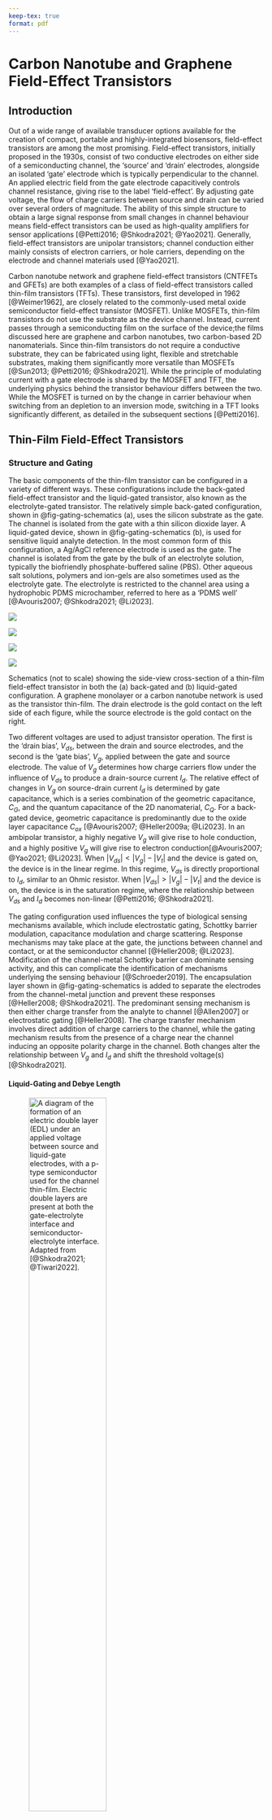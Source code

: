 ```yaml
---
keep-tex: true
format: pdf
---
```


# Carbon Nanotube and Graphene Field-Effect Transistors

## Introduction

Out of a wide range of available transducer options available for the creation of compact, portable and highly-integrated biosensors, field-effect transistors are among the most promising. Field-effect transistors, initially proposed in the 1930s, consist of two conductive electrodes on either side of a semiconducting channel, the 'source' and 'drain' electrodes, alongside an isolated 'gate' electrode which is typically perpendicular to the channel. An applied electric field from the gate electrode capacitively controls channel resistance, giving rise to the label 'field-effect'. By adjusting gate voltage, the flow of charge carriers between source and drain can be varied over several orders of magnitude. The ability of this simple structure to obtain a large signal response from small changes in channel behaviour means field-effect transistors can be used as high-quality amplifiers for sensor applications [@Petti2016; @Shkodra2021; @Yao2021]. Generally, field-effect transistors are unipolar transistors; channel conduction either mainly consists of electron carriers, or hole carriers, depending on the electrode and channel materials used [@Yao2021].

Carbon nanotube network and graphene field-effect transistors (CNTFETs and GFETs) are both examples of a class of field-effect transistors called thin-film transistors (TFTs). These transistors, first developed in 1962 [@Weimer1962], are closely related to the commonly-used metal oxide semiconductor field-effect transistor (MOSFET). Unlike MOSFETs, thin-film transistors do not use the substrate as the device channel. Instead, current passes through a semiconducting film on the surface of the device;the films discussed here are graphene and carbon nanotubes, two carbon-based 2D nanomaterials. Since thin-film transistors do not require a conductive substrate, they can be fabricated using light, flexible and stretchable substrates, making them significantly more versatile than MOSFETs [@Sun2013; @Petti2016; @Shkodra2021]. While the principle of modulating current with a gate electrode is shared by the MOSFET and TFT, the underlying physics behind the transistor behaviour differs between the two. While the MOSFET is turned on by the change in carrier behaviour when switching from an depletion to an inversion mode, switching in a TFT looks significantly different, as detailed in the subsequent sections [@Petti2016].

## Thin-Film Field-Effect Transistors {#sec-general-FETs}

### Structure and Gating {#sec-gating}

The basic components of the thin-film transistor can be configured in a variety of different ways. These configurations include the back-gated field-effect transistor and the liquid-gated transistor, also known as the electrolyte-gated transistor. The relatively simple back-gated configuration, shown in @fig-gating-schematics (a), uses the silicon substrate as the gate. The channel is isolated from the gate with a thin silicon dioxide layer. A liquid-gated device, shown in @fig-gating-schematics (b), is used for sensitive liquid analyte detection. In the most common form of this configuration, a Ag/AgCl reference electrode is used as the gate. The channel is isolated from the gate by the bulk of an electrolyte solution, typically the biofriendly phosphate-buffered saline (PBS). Other aqueous salt solutions, polymers and ion-gels are also sometimes used as the electrolyte gate. The electrolyte is restricted to the channel area using a hydrophobic PDMS microchamber, referred to here as a 'PDMS well' [@Avouris2007; @Shkodra2021; @Li2023]. 

::: {#fig-gating-schematics layout="[[3,-1,45,-1,3,-1,45,-1]]"}

![](figures/(a).png)

![](figures/ch2/back-gate-schematic.png)

![](figures/(b).png)

![](figures/ch2/liquid-gate-schematic.png)

Schematics (not to scale) showing the side-view cross-section of a thin-film field-effect transistor in both the (a) back-gated and (b) liquid-gated configuration. A graphene monolayer or a carbon nanotube network is used as the transistor thin-film. The drain electrode is the gold contact on the left side of each figure, while the source electrode is the gold contact on the right.
:::

Two different voltages are used to adjust transistor operation. The first is the 'drain bias', $V_{ds}$, between the drain and source electrodes, and the second is the 'gate bias', $V_g$, applied between the gate and source electrode. The value of $V_g$ determines how charge carriers flow under the influence of $V_{ds}$ to produce a drain-source current $I_d$. The relative effect of changes in $V_g$ on source-drain current $I_d$ is determined by gate capacitance, which is a series combination of the geometric capacitance, $C_{G}$, and the quantum capacitance of the 2D nanomaterial, $C_{Q}$. For a back-gated device, geometric capacitance is predominantly due to the oxide layer capacitance $C_{ox}$ [@Avouris2007; @Heller2009a; @Li2023]. In an ambipolar transistor, a highly negative $V_g$ will give rise to hole conduction, and a highly positive $V_g$ will give rise to electron conduction[@Avouris2007; @Yao2021; @Li2023]. When $|V_{ds}| < |V_g| - |V_t|$ and the device is gated on, the device is in the linear regime. In this regime, $V_{ds}$ is directly proportional to $I_{d}$, similar to an Ohmic resistor. When $|V_{ds}| > |V_g| - |V_t|$ and the device is on, the device is in the saturation regime, where the relationship between $V_{ds}$ and $I_{d}$ becomes non-linear [@Petti2016; @Shkodra2021].

The gating configuration used influences the type of biological sensing mechanisms available, which include electrostatic gating, Schottky barrier modulation, capacitance modulation and charge scattering. Response mechanisms may take place at the gate, the junctions between channel and contact, or at the semiconductor channel [@Heller2008; @Li2023]. Modification of the channel-metal Schottky barrier can dominate sensing activity, and this can complicate the identification of mechanisms underlying the sensing behaviour [@Schroeder2019]. The encapsulation layer shown in @fig-gating-schematics is added to separate the electrodes from the channel-metal junction and prevent these responses [@Heller2008; @Shkodra2021]. The predominant sensing mechanism is then either charge transfer from the analyte to channel [@Allen2007] or electrostatic gating [@Heller2008]. The charge transfer mechanism involves direct addition of charge carriers to the channel, while the gating mechanism results from the presence of a charge near the channel inducing an opposite polarity charge in the channel. Both changes alter the relationship between $V_g$ and $I_d$ and shift the threshold voltage(s) [@Shkodra2021]. 

#### Liquid-Gating and Debye Length {.unnumbered}

![A diagram of the formation of an electric double layer (EDL) under an applied voltage between source and liquid-gate electrodes, with a $p$-type semiconductor used for the channel thin-film. Electric double layers are present at both the gate-electrolyte interface and semiconductor-electrolyte interface. Adapted from [@Shkodra2021; @Tiwari2022].](figures/ch2/Debye-length-schematic.png){#fig-Debye-length width="60%"}

Understanding the ionic behaviour of the gate electrolyte used in a liquid-gated device setup gives insight into the gating and sensing behaviour of the setup. When a voltage is applied at the liquid-gate, the charged ions in solution move to form two electric double layers, one at the interface between the electrolyte and gate electrode, and one at the interface between electrolyte and semiconducting channel, as shown in @fig-Debye-length. The gate capacitance is a series combination of the capacitance of each EDL in series with quantum capacitance $C_{Q}$. The Gouy-Chapman-Stern model splits the EDL into two distinct regions, the first being a compact layer of ions, the Stern layer, and the second being a more diffuse layer, the Gouy-Chapman layer. The surface potential of the solid-electrolyte interface exponentially decreases across the diffuse region of the double-layer; the characteristic length of this potential screening is known as Debye length, $\lambda_D$. The typical electrolyte Debye length is on a nanometer scale, therefore the bulk electrolyte acts as an insulator, similar to the silicon dioxide dielectric in the back-gated configuration. The Stern layer capacitance is inversely proportional to the Debye length, and therefore decreased $\lambda_D$ corresponds to increased gate capacitance [@Wang2010; @Israelachvili2011; @Shkodra2021; @Yao2021; @Tiwari2022].

$$
\lambda_D = \sqrt{\frac{\epsilon_0\epsilon_rk_bT}{2N_Aq^2I}}
$$ {#eq-debye-length}

The equation for Debye length $\lambda_D$ in an electrolyte solution is given by @eq-debye-length, where $\epsilon_0$ is vacuum permittivity, $\epsilon_r$ is the relative permittivity of the electrolyte, $\k_B$ is the Boltzmann constant, $T$ is absolute temperature in K, $N_A$ is the Avogadro number, $q$ is the elementary charge and $I$ is ionic strength in mmol L$^{-1}$. When temperature is kept constant, $\lambda_D$ only depends on the ionic strength of the electrolyte and not on any attributes of the gate electrode or channel. Successive dilutions of a particular electrolyte will increase the Debye length: for $1 \times$ PBS, $\lambda_D$ is 0.7 nm, for $0.1 \times$ PBS, $\lambda_D$ is 2.3 nm, for $0.01 \times$ PBS $\lambda_D$ is 7.3 nm and so on. This means gate capacitance is directly dependent on the electrolyte used and its concentration. A $1 \times$ PBS electrolyte gives a gate capacitance several orders of magnitude larger than that of a silicon oxide back-gate. A larger capacitance significantly increases the effect of electrostatic gating on the channel current, often described as increased electrostatic coupling between gate and channel. A liquid-gated device with low Debye length will therefore be highly sensitive to electrostatic changes across a small voltage range [@Wang2010; @Israelachvili2011; @Shkodra2021; @Yao2021]. 

However, a decreased Debye length also has disadvantages for sensing. Electrostatic potentials outside of the electrolyte-channel electrical double layer are effectively screened from the channel. Electrical double layers will also form around charged biomolecules such as DNA present within the solution. The combined screening effect means signals due to potential changes in charged biomolecules within the bulk electrolyte will have no effect on gating of the channel, and therefore no effect on $I_d$. Interactions between the analyte and any biorecognition element must therefore occur within the Debye length, and so a tradeoff exists between channel sensitivity and the size of the sensitive region above the channel. Many medium or large proteins will require a relatively dilute electrolyte for analyte capture to be detected by the channel, which may not reflect the intended environment for biosensor application [@Stern2007; @Piccinini2018; @Shkodra2021]. Other approaches to increasing Debye length without reducing device sensitivity have therefore also been trialled. One approach involves attaching a layer of polyethylene glycol polymer (PEG) to the channel, limiting the approach of counterions. This increases Debye length at the electrolyte-channel interface while preserving the capacitance of the electrolyte-gate interface, keeping device sensitivity relatively high [@Gao2016; @Kesler2020].

### Electrical Characterisation

Both carbon nanotube field effect transistors and graphene field-effect transistors are naturally ambipolar [@Avouris2007; @Heller2009a]. Applying a gate voltage $V_g$ to the gate of an ambipolar thin-film transistor influences the amount and type of available charge carriers through altering the energy bands of the channel. The current-voltage plots for a given transistor are known as the 'characteristic curves' of the transistor. The plot of $I_d$ against $V_g$ at constant $V_{ds}$ is known as the 'transfer' characteristic curve at that source-drain voltage, while the I-V curve of $I_d$ against $V_{ds}$ at constant $V_g$ is known as the 'source-drain' or 'output' characteristic curve at that gate voltage [@Petti2016; @Shkodra2021]. The transfer characteristics are governed by the gate capacitance, as discussed in @sec-gating. Both back-gated and liquid-gated transfer characteristics from ambipolar thin-film transistors are shown in @fig-gating-transfer. Taking regular transfer measurements of a graphene or carbon nanotube device is not only useful in building a complete picture of device behaviour, but also may help to ensure devices are kept highly sensitive to electrostatic gating effects through redistributing charge in the channel [@Noyce2019].

A variety of quantitative parameters can be extracted from the transfer characteristics of a thin-film transistor. A more comprehensive list and derivation of these characteristics can be found in the thin-film transistor study by Petti *et al.* [@Petti2016]. The parameters of particular interest here are transconductance, on-off ratio, threshold voltage and subthreshold swing. Transconductance and on-off ratio are discussed below, while threshold voltage and subthreshold swing are discussed for the carbon nanotube network case specifically in @sec-electrical-characterisation-CNT. Also discussed below are some of the less-easily quantified behaviours observed when measuring currents present in a thin-film device, such as source-gate leakage current and the hysteresis and real-time baseline drift of source-drain current. 

::: {#fig-gating-transfer layout="[[3,-1,45,-1,3,-1,45,-1],[3,-1,45,-1,3,-1,45,-1]]"}

![](figures/(a).png)

![](figures/ch2/Q5C10ch5transconductance.png)

![](figures/(b).png)

![](figures/ch2/NTQ31C5ch1transconductance.png)

![](figures/(c).png)

![](figures/ch2/Q5C10ch5on_current.png)

![](figures/(d).png)

![](figures/ch2/NTQ31C5ch1on_off_current.png)

Examples of field-effect transistor transfer characteristics taken at $V_{ds}$ = 100 mV from two different device channels. A linear scale is used in (a) and (b), while a logarithmic scale is used in (c) and (d). The curves in (a) and (c) are from backgated channels, while the curves in (b) and (d) are from liquid-gated channels. The linear fit with gradient corresponding to transconductance at $V_g$ = 0 V is shown in (a) and (b) with a dotted red line. The "on" current in (c) and (d) is shown with a red horizontal line, while the "off" current in (d) is shown with a blue horizontal line. 
:::

#### Transconductance {.unnumbered}

In the linear regime, transconductance at a specific gate voltage is given by $g_m = |dI_{d}/dV_g|$. Transconductance indicates how responsive the device is to electrostatic gating at a given gate voltage. In other words, when $g_m$ is large, small changes in $V_g$ can significantly modulate channel current $I_d$, which is useful for sensing [@Heller2009a]. Transconductance at a given gate voltage is also proportional to the mobility of charge carriers in the device channel [@Petti2016; @Zheng2017; @Li2023]. The transconductance at a specific gate voltage can be found from performing a linear fit in a small region around that voltage on the transfer curve. Linear fits for transconductance at $V_g = 0$ V are shown for a back-gated device in @fig-gating-transfer (a), and a liquid-gated device in @fig-gating-transfer (b), which give values of $g_m = 5 \times 10^{-8} S$ and $g_m = 100 \times 10^{-8} S$ respectively. The difference of several orders of magnitude between back-gated and liquid-gated transconductance corresponds to the difference of several orders of magnitude between back and liquid-gated gate capacitance [@Shkodra2021]. Applying the gate voltage that gives maximum transconductance may not always be optimal for sensing. Heller *et al.* argued that gating carbon nanotube devices in the subthreshold regime led to sensing with enhanced signal-to-noise ratio [@Heller2009].

#### On-off Ratio {.unnumbered}

Another important attribute of the transfer characteristic curve for all thin-film FETs is the on-off current ratio. On-off current ratio is the ratio of the current through a device when gated fully 'off' with a positive voltage, to the current through the device when gated fully 'on' with a negative voltage. The off current in an ambipolar FET can be defined as the minimum current during the transfer sweep, where the majority carrier transitions from being holes to electrons or *vice versa* [@Petti2016; @Zheng2017]. For example, the on current of the channel shown in @fig-gating-transfer (b) is 741.5 nA, the off current is 0.2 nA, and therefore the on-off ratio is $\sim$ 3000. In contrast, even when 10 V is applied, the backgated device shown in @fig-gating-transfer (a) is never gated fully off. Being able to traverse both on and off regimes over a limited voltage interval is another of the many advantage of the liquid-gated configuration. The on-off ratio of a device can be used as a rough but useful indication of the type of switching or transconductance behaviour that a device exhibits, with the advantage that finding and presenting the parameter are both relatively simple.

#### Gate Leakage {.unnumbered}

::: {#fig-gating-hysteresis layout="[3,-1,45,-1,3,-1,45,-1]"}

![](figures/(a).png)

![](figures/ch2/Q5C10_hysteresis.png)

![](figures/(b).png)

![](figures/ch2/NTQ31C5_hysteresis.png)

Field-effect transistor transfer characteristics taken at $V_{ds}$ = 100 mV from two different device channels on a linear scale. Forward and reverse sweeps are shown for the back-gated case (a) and the liquid-gated case (b), with the direction of each sweep indicated by an arrow. A sweep rate of $V_{ds}$ = 100 mV/sample was used for the back-gated device and a sweep rate of $V_{ds}$ = 10 mV/sample was used for the liquid-gate device. The gate current measured during each sweep is also shown with a dotted line.
:::

Application of higher voltages to the gate in both the liquid-gate and back-gate cases can result in significant leakage currents through the gate. These currents mean that the insulating layer at the gate producing the capacitive effect no longer acts as an insulator, adversely affecting transistor quality [@Noyce2019; @Shkodra2021]. In the case of back-gated devices, gate leakage occurs due to conduction through the oxide dielectric. If the gate voltage produces an electric field exceeding the dielectric strength of the oxide, dielectric breakdown can occur, where the oxide layer no longer acts as an insulator. Breakdown results from voltage-induced oxygen vacancies in the SiO$_2$ lattice forming a conductive path through the insulator [@Padovani2017]. In the liquid-gated case, the choice of electrolyte determines the appropriate voltage range for electrical characterisation, since excessive voltages will induce redox reactions. For water-based electrolytes, gate voltages must be kept within the $\pm$ 1 V range [@Wang2010; @Shkodra2021]. In normal operation, gate current should appear negligible on a linear scale for both the back-gated and liquid-gated cases, as shown in @fig-gating-hysteresis.

#### Hysteresis and Baseline Drift {.unnumbered}

Thin-film transistor devices typically exhibit some degree of hysteresis, where the history of channel current affects future current behaviour. Hysteresis in carbon nanotube and graphene field-effect transistors is a result of filling or emptying of slow-discharge charge traps in the local environment of the channel. These charge traps exist either within the silicon dioxide insulator or at its interface with the channel [@Kim2003; @Wang2010]. A capacitive gating effect from charged ions also contributes to hysteresis, either due to the use of a electrolyte-gated environment or from charged surface contamination in the back-gated case [@Wang2010]. Due to hysteresis, sweeping $V_g$ forwards across a set voltage range will result in a different $I_d - V_g$ characteristic curve than if $V_g$ is subsequently swept in the reverse direction over that same range. Hysteresis depends on the voltage range used for characterisation, the sweep rate and the environment of the transistor channel [@Kim2003; @Wang2010].  
The difference between the forward and reverse sweep for both the back-gated and liquid-gated case is illustrated in @fig-gating-hysteresis. The hysteresis is significantly lower for the liquid-gated case, which may be explained by the reduced voltage range and sweep rate. However, the electrolyte layer may also prevent atmospheric adsorbents reaching the channel, further reducing hysteresis.

Memory effects are also present during current measurement when both source-drain and source-gate voltages are kept constant. These changes appear as a slow change in current, referred to here as either signal drift or baseline drift. In more extreme cases, baseline drift can obscure or even be confused with current changes attributable to analyte interaction during real-time sensing. Noyce *et al.* found that for carbon nanotube devices biased with $V_g = -15$ V, a period of steep signal drift was observed, which settled into a stable steady-state after $\sim$ 3 hours. It appears the signal drift, which occurred both in air and under vacuum conditions, was a result of trap states being filled in a manner that could be modelled using a sum of three exponentials. Changes in room temperature and ambient lighting were also found to contribute to signal noise and drift behaviours via separate mechanisms, but these contributions are relatively small. When numerous drift measurements were taken of the same device, even though the initial and final current values differed significantly between measurements, very similar settling behaviour was observed, indicating signal drift behaviour is reversible and characteristic of a particular channel [@Noyce2019]. 

As noted by Noyce *et al.*, the high demand for characterisation equipment in a standard device laboratory means that waiting over three hours for baseline drift to settle is impractical, and furthermore, extended periods of voltage application may degrade bio-functionalised devices. Since trap states are unavoidable to a degree [@DiMaria1993; @Collins2000], data analysis that accounts for baseline drift was therefore explored in some detail in this thesis.

## Graphene Field-Effect Transistors

### Composition

Graphene consists of sp$^2$-bonded carbon in a lattice of hexagonal cells. It is a zero band gap material as its conduction and valence bands meet at the Fermi level [@Heller2010].

### Electrical Characterisation {#sec-electrical-characterisation-graphene}

![Transfer characteristics of a graphene field-effect transistor channel showing the regions of hole conduction and electron conduction. The red dotted line indicates the Dirac point voltage of the device channel.](figures/ch2/Graphene_transfer.png){#fig-linker-raman width="60%"}

When a gate voltage $V_g$ is applied to the channel of a graphene device, the number and mobility of charge carriers available for conduction is altered. Diffusive, rather than ballistic transport of carriers dominates.

As graphene field-effect transistors do not possess a characteristic 'off' regime. In normal operation of a GFET, the lowest voltage obtainable by gating is known as the
Dirac voltage [@Murugathas2020].

Quantative measurement of leftward shift in transfer curve
Use minima of curve in reverse sweep direction (more consistent than reading in forward sweep direction)
I compared the transfer characteristics after then rinse steps to the pristine characteristics
Transfer shifts where current drops to zero are excluded (indicates delamination/damage to channel)

## Random-Network Carbon Nanotube Field-Effect Transistors

### Composition and Chirality

A single-walled carbon nanotube (SWCNT) consists of a graphene sheet, a flat carbon lattice with hexagonal cells, rolled up into a cylinder. Since their discovery in 1991, a wide range of device applications for carbon nanotubes (CNTs) have been proposed, based on CNTs being highly sensitive to their environment [@Iijima1991; @Dekker1999]. This high sensitivity is due to the high surface-to-volume ratio of the CNTs, which maximises the exposure of this electrically sensitive structure to its surroundings [@Yao2021; @Shkodra2021]. SWCNT-based devices consume little power, operate quickly and are highly flexible [@Shkodra2021]. Nanotubes in a network can have semiconducting characteristics (s-CNTs) or metallic characteristics (m-CNTs), depending on their chirality [@Martel1998; @Kong2000]. A single CNT will therefore have different properties than a network of CNTs, where the individual electrical properties of the CNT tubes are averaged out across the network [@Battie2010]. The contact between the electrodes and carbon nanotubes determines the behaviour of channel carriers. The properties of electrodes generally used in CNT FETs means they usually operate as $p$-type transistors [@Yao2021].

Able to conduct ballistically, good coupling between gate and channel electric fields with carbon nanotube devices which enables shorter channel sizes [@Avouris2007] carbon nanotube devices in the electrolyte-gated layout have stronger channel-gate coupling than the back-gated layout [@Heller2009a]

Semiconducting carbon nanotubes have particular advantages for use in sensor applications, including a high carrier mobility, compatibility with many biological targets, and ease of processing [@Shkodra2021].




### Carbon Nanotube Networks 

When the source and drain electrodes of a thin-film field-effect transistor are made of metal, a Schottky barrier forms between the channel and the electrodes. The Schottky barrier results from a difference in the work function between the metal and semiconducting channel, leading to bending of the conduction and valence bands and the formation of an electric dipole layer at the junction. Due to the absence of metal-channel bonding, the metal used has a direct impact on barrier height $\phi_B$ [@Avouris2007; @Li2023]. The spatial extent of the dipole layer is called the barrier thickness. For unipolar transistors, where the Schottky barrier is thick, the channel-electrode contact determines the type of charge carrier passing between source and drain. A contact which forms a low Schottky barrier for holes will form a high Schottky barrier for electrons. In this case, holes flow and the device is $p$-type. The reverse applies for a contact with a high Schottky barrier for holes, where electrons flow and the device is $n$-type. Thin-film devices can also be ambipolar, where charge carriers can quantum-mechanically tunnel through thin Schottky barriers and electrons and holes can both flow through the channel [@Avouris2007; @Heller2008; @Shkodra2021; @Yao2021].

Schottky barriers form between the metallic and semiconducting carbon nanotubes within a network

### Electrical Characterisation {#sec-electrical-characterisation-CNT}

::: {#fig-literature-characteristics layout="[[3,-1,45,-1,3,-1,45,-1]]"}

![](figures/(a).png)

![](figures/ch2/CNT_transfer_1.png)

![](figures/(b).png)

![](figures/ch2/CNT_transfer_2.png)

Transfer characteristics of a single carbon nanotube network field-effect transistor channel, using a logarithmic scale in (a) and using a linear scale in (b) to emphasise different features of the same dataset. The subthreshold slope is shown with a black dotted line, while the threshold voltages are shown with red dotted lines. The ON and OFF regimes are also indicated on both figures.
:::

Like graphene transistors, carbon nanotube transistors are naturally ambipolar: they can conduct both electrons and holes. Holes travel at highly negative voltages, while electrons travel at highly positive voltages. At intermediary voltages, both electrons and holes flow. Carbon nanotube transistors can also be doped into behaving as a unipolar transistor [@Avouris2007]. If heavily oxygen doped, the semiconducting carbon nanotubes will exhibit $p$-type behaviour, with current flow only occuring in a negative bias state [@Shkodra2021].

Changing $V_g$ alters the energy band bending at the channel-electrode junctions, and therefore also alters the energy barriers at these junctions.

; in other words, $V_g$ determines whether the transistor is 'on' or 'off'


#### Threshold Voltage {.unnumbered}

The threshold voltage $V_t$ is the gate voltage required to increase the Schottky barrier height to a point where charge carriers no longer flow. For a $p$-type semiconductor channel, increasing $V_g$ towards positive gate voltages will raise the Schottky barrier and turn current off, with the opposite being true for an $n$-type channel.  There are therefore two threshold voltages for these devices, $V_{t,h}$ and $V_{t,e}$. Within the range between these gate voltages, both holes and electrons flow through the channel [@Avouris2007; @Reiner-Rozman2015; @Yao2021; @Li2023]. 


The threshold voltage is the voltage required to fully deplete the device channel of charge carriers [@Martel1998]. It can be estimated by extrapolating the linear part of the transfer characteristics of a device to the $V_g$ axis.

The FET turns on at the ‘threshold voltage’, $V_g$ = $V_t$. For the $p$-type FET, when $V_g$ > $V_t$, $I_d$ increases linearly.

After decreasing past $V_t$, $I_d$ stays
constant at its ‘on’ value $I_{ON}$. The ratio of $I_{ON}$ to the $I_{OFF}$ current is known as the FET device’s ‘on-off ratio’, $I_{ON}/I_{OFF}$. The threshold voltage can be calculated by using an FET’s transfer characteristics. From extrapolating
the trendline of the linear region to the $V_g$ axis, the intercept $V_{gInt}$ is approximately equivalent to $V_t$ [@Sze2006].

$V_t$ can be estimated by extrapolating the linear region of the transfer characteristics of a device to the $V_g$ axis. The value for $V_g$ at this intercept is approximately equal to $V_t$ when $V_{ds}$ is close to zero [@Sze2006]. It should be noted that it is difficult to relate this estimate for $V_t$ for thin-film field-effect transistors to carrier density directly. Instead, the value found for $V_t$ should be considered as a useful parameter for comparing the gating behaviour of different devices [@Schoonveld2001].

Threshold Voltage: minimum gate-to-source voltage that is needed to create a conducting path between the electrodes

Quantative measurement of leftward shift in transfer curve
Use minima of curve in reverse sweep direction (more consistent than reading in forward sweep direction)
I compared the transfer characteristics after then rinse steps to the pristine characteristics
Transfer shifts where current drops to zero are excluded (indicates delamination/damage to channel)

Second quantative measurement of leftward shift in transfer curve
Use curve in reverse sweep direction (more consistent than reading in forward sweep direction)
Separate readings for left and right hand sides of transfer curve (left side = electrons dominant carrier, right side = holes dominant carrier)
Transfer shifts where current drops to zero are excluded (indicates delamination/damage to channel)
This gives us a quantitative idea of whether the transfer shifts in slides 5/6 are stable (remain the same/similar after rinse steps)